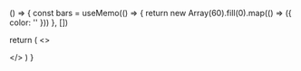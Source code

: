 () => {
  const bars = useMemo(() => {
    return new Array(60).fill(0).map(() => ({
      color: ''
    }))
  }, [])

  return (
    <>
      <div data-row>
        <Uptime
          size='sm'
          bars={bars}
        />
      </div>
      <div data-row>
        <Uptime
          size='md'
          bars={bars}
        />
      </div>
      <div data-row>
        <Uptime
          size='lg'
          bars={bars}
        />
      </div>
    </>
  )
}
